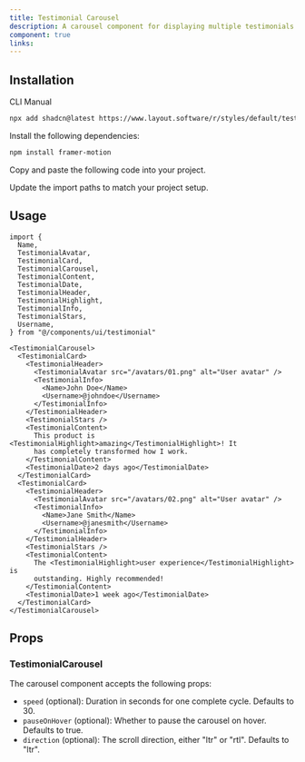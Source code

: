 ```yaml
---
title: Testimonial Carousel
description: A carousel component for displaying multiple testimonials with smooth scrolling and hover pause.
component: true
links:
---
```


<ComponentPreview
  name="testimonialcarousel-demo"
  className="[&_.preview>[data-orientation=vertical]]:sm:max-w-[70%]"
  description="A carousel of testimonials with smooth scrolling and hover pause"
/>

## Installation

<Tabs defaultValue="cli">

<TabsList>
  <TabsTrigger value="cli">CLI</TabsTrigger>
  <TabsTrigger value="manual">Manual</TabsTrigger>
</TabsList>

<TabsContent value="cli">

```bash
npx add shadcn@latest https://www.layout.software/r/styles/default/testimonialcarousel.json
```

</TabsContent>

<TabsContent value="manual">

<Steps>

<Step>Install the following dependencies:</Step>

```bash
npm install framer-motion
```

<Step>Copy and paste the following code into your project.</Step>

<ComponentSource name="testimonialcarousel" />

<Step>Update the import paths to match your project setup.</Step>

</Steps>

</TabsContent>

</Tabs>

## Usage

```tsx
import {
  Name,
  TestimonialAvatar,
  TestimonialCard,
  TestimonialCarousel,
  TestimonialContent,
  TestimonialDate,
  TestimonialHeader,
  TestimonialHighlight,
  TestimonialInfo,
  TestimonialStars,
  Username,
} from "@/components/ui/testimonial"
```

```tsx
<TestimonialCarousel>
  <TestimonialCard>
    <TestimonialHeader>
      <TestimonialAvatar src="/avatars/01.png" alt="User avatar" />
      <TestimonialInfo>
        <Name>John Doe</Name>
        <Username>@johndoe</Username>
      </TestimonialInfo>
    </TestimonialHeader>
    <TestimonialStars />
    <TestimonialContent>
      This product is <TestimonialHighlight>amazing</TestimonialHighlight>! It
      has completely transformed how I work.
    </TestimonialContent>
    <TestimonialDate>2 days ago</TestimonialDate>
  </TestimonialCard>
  <TestimonialCard>
    <TestimonialHeader>
      <TestimonialAvatar src="/avatars/02.png" alt="User avatar" />
      <TestimonialInfo>
        <Name>Jane Smith</Name>
        <Username>@janesmith</Username>
      </TestimonialInfo>
    </TestimonialHeader>
    <TestimonialStars />
    <TestimonialContent>
      The <TestimonialHighlight>user experience</TestimonialHighlight> is
      outstanding. Highly recommended!
    </TestimonialContent>
    <TestimonialDate>1 week ago</TestimonialDate>
  </TestimonialCard>
</TestimonialCarousel>
```

## Props

### TestimonialCarousel

The carousel component accepts the following props:

- `speed` (optional): Duration in seconds for one complete cycle. Defaults to 30.
- `pauseOnHover` (optional): Whether to pause the carousel on hover. Defaults to true.
- `direction` (optional): The scroll direction, either "ltr" or "rtl". Defaults to "ltr".
